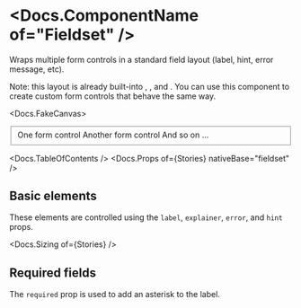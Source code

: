 



<Meta of={Stories} />

# <Docs.ComponentName of="Fieldset" />

Wraps multiple form controls in a standard field layout (label, hint, error
message, etc).

<div>
  Note: this layout is already built-into <Docs of="Checkboxes" />,
  <Docs of="Radios" />, and <Docs of="Switches" />. You can use this component
  to create custom form controls that behave the same way.
</div>

<Docs.FakeCanvas>
  <Fieldset
    label="A label"
    explainer="An explainer"
    error="An error message!"
    hint="A hint"
    sizer={Fieldset.sizer.medium}
  >
    <div className="flex flex-col gap-3">
      <Docs.FormControlPlaceholder>
        One form control
      </Docs.FormControlPlaceholder>
      <Docs.FormControlPlaceholder>
        Another form control
      </Docs.FormControlPlaceholder>
      <Docs.FormControlPlaceholder>And so on ...</Docs.FormControlPlaceholder>
    </div>
  </Fieldset>
</Docs.FakeCanvas>

<Docs.TableOfContents />
<Docs.Props of={Stories} nativeBase="fieldset" />

## Basic elements

These elements are controlled using the `label`, `explainer`, `error`, and
`hint` props.

<Canvas of={Stories.Basic} sourceState="shown" />

<Docs.Sizing of={Stories} />

## Required fields

The `required` prop is used to add an asterisk to the label.

<Canvas of={Stories.Required} />
